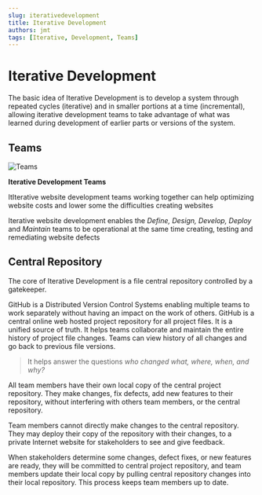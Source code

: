 ```yaml
---
slug: iterativedevelopment
title: Iterative Development
authors: jmt
tags: [Iterative, Development, Teams]
---
```


# Iterative Development

The basic idea of Iterative Development is to develop a system through repeated cycles (iterative) and in smaller portions at a time (incremental), allowing iterative development teams to take advantage of what was learned during development of earlier parts or versions of the system.

## Teams

![Teams](/img/iterativedev.png)

**Iterative Development Teams**

ItIterative website development teams working together can help optimizing website costs and lower some the difficulties creating websites

Iterative website development enables the *Define, Design, Develop, Deploy* and *Maintain* teams to be operational at the same time creating, testing and remediating website defects

## Central Repository

The core of Iterative Development is a file central repository controlled by a gatekeeper.

GitHub is a Distributed Version Control Systems  enabling multiple teams to work separately without having an impact on the work of others. GitHub is a central online web hosted project repository for all project files. It is a unified source of truth. It helps teams collaborate and maintain the entire history of project file changes. Teams can view history of all changes and go back to previous file versions.

> It helps answer the questions *who changed what, where, when, and why?*

All team members have their own local copy of the central project repository. They make changes, fix defects, add new features to their repository, without interfering with others team members, or the central repository.

Team members cannot directly make changes to the central repository. They may deploy their copy of the repository with their changes, to a private Internet website for stakeholders to see and give feedback.

When stakeholders determine some changes, defect fixes, or new features are ready, they will be committed to central project repository, and team members update their local copy by pulling central repository changes into their local repository. This process keeps team members up to date.


